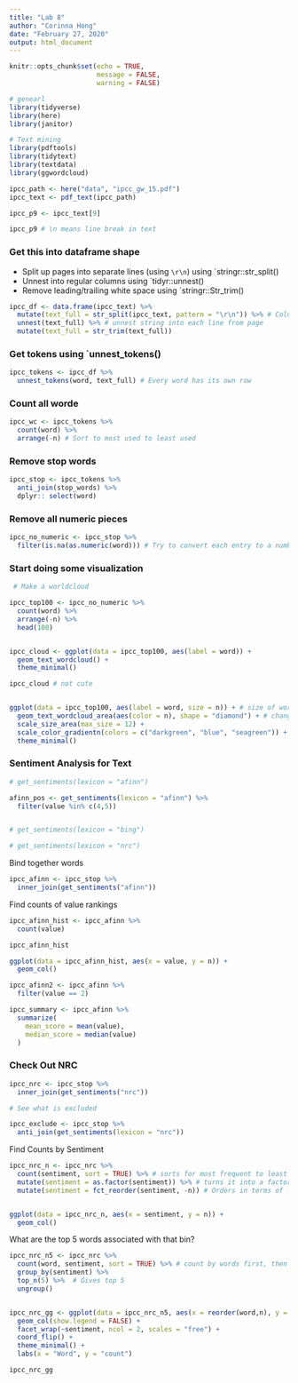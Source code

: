```yaml
---
title: "Lab 8"
author: "Corinna Hong"
date: "February 27, 2020"
output: html_document
---
```


```r
knitr::opts_chunk$set(echo = TRUE, 
                      message = FALSE,
                      warning = FALSE)
```

```r

# genearl
library(tidyverse)
library(here)
library(janitor)

# Text mining
library(pdftools)
library(tidytext)
library(textdata)
library(ggwordcloud)

```

```r

ipcc_path <- here("data", "ipcc_gw_15.pdf")
ipcc_text <- pdf_text(ipcc_path)

ipcc_p9 <- ipcc_text[9]

ipcc_p9 # \n means line break in text

```


### Get this into dataframe shape

- Split up pages into separate lines (using `\r\n`) using `stringr::str_split()
- Unnest into regular columns using `tidyr::unnest()
- Remove leading/trailing white space using `stringr::Str_trim()
```r

ipcc_df <- data.frame(ipcc_text) %>% 
  mutate(text_full = str_split(ipcc_text, pattern = "\r\n")) %>% # Column that saves each line from each page in a string
  unnest(text_full) %>% # unnest string into each line from page
  mutate(text_full = str_trim(text_full)) 

```


### Get tokens using `unnest_tokens()

```r

ipcc_tokens <- ipcc_df %>% 
  unnest_tokens(word, text_full) # Every word has its own row

```


### Count all worde

```r

ipcc_wc <- ipcc_tokens %>% 
  count(word) %>% 
  arrange(-n) # Sort to most used to least used

```


### Remove stop words

```r

ipcc_stop <- ipcc_tokens %>% 
  anti_join(stop_words) %>% 
  dplyr:: select(word)

```


### Remove all numeric pieces

```r

ipcc_no_numeric <- ipcc_stop %>% 
  filter(is.na(as.numeric(word))) # Try to convert each entry to a number, if its a word, it will return NA, is it an NA? if yes then it keep it (logic of code from inside, out)

```


### Start doing some visualization

```r

 # Make a worldcloud

ipcc_top100 <- ipcc_no_numeric %>% 
  count(word) %>% 
  arrange(-n) %>% 
  head(100)


ipcc_cloud <- ggplot(data = ipcc_top100, aes(label = word)) +
  geom_text_wordcloud() +
  theme_minimal()

ipcc_cloud # not cute


ggplot(data = ipcc_top100, aes(label = word, size = n)) + # size of word is depends on number of times mentioned
  geom_text_wordcloud_area(aes(color = n), shape = "diamond") + # changes shape of wordcloud, color of words
  scale_size_area(max_size = 12) +
  scale_color_gradientn(colors = c("darkgreen", "blue", "seagreen")) +
  theme_minimal()

```


### Sentiment Analysis for Text

```r

# get_sentiments(lexicon = "afinn")

afinn_pos <- get_sentiments(lexicon = "afinn") %>% 
  filter(value %in% c(4,5))


# get_sentiments(lexicon = "bing") 

# get_sentiments(lexicon = "nrc")

```


Bind together words

```r

ipcc_afinn <- ipcc_stop %>% 
  inner_join(get_sentiments("afinn"))

```

Find counts of value rankings

```r

ipcc_afinn_hist <- ipcc_afinn %>%
  count(value)

ipcc_afinn_hist

ggplot(data = ipcc_afinn_hist, aes(x = value, y = n)) +
  geom_col()

```

```r

ipcc_afinn2 <- ipcc_afinn %>% 
  filter(value == 2)

ipcc_summary <- ipcc_afinn %>%
  summarize(
    mean_score = mean(value),
    median_score = median(value)
  )

```


### Check Out NRC

```r

ipcc_nrc <- ipcc_stop %>% 
  inner_join(get_sentiments("nrc"))

# See what is excluded

ipcc_exclude <- ipcc_stop %>% 
  anti_join(get_sentiments(lexicon = "nrc"))

```

Find Counts by Sentiment

```r

ipcc_nrc_n <- ipcc_nrc %>% 
  count(sentiment, sort = TRUE) %>% # sorts for most frequent to least frequent
  mutate(sentiment = as.factor(sentiment)) %>% # turns it into a factor so that we can reorder (don't want alphabetical)
  mutate(sentiment = fct_reorder(sentiment, -n)) # Orders in terms of -n 


ggplot(data = ipcc_nrc_n, aes(x = sentiment, y = n)) +
  geom_col()

```

What are the top 5 words associated with that bin?

```r

ipcc_nrc_n5 <- ipcc_nrc %>% 
  count(word, sentiment, sort = TRUE) %>% # count by words first, then count by sentiment, sort from high to low
  group_by(sentiment) %>% 
  top_n(5) %>%  # Gives top 5
  ungroup()


ipcc_nrc_gg <- ggplot(data = ipcc_nrc_n5, aes(x = reorder(word,n), y = n, fill = sentiment)) + # reorder by word based on n
  geom_col(show.legend = FALSE) +
  facet_wrap(~sentiment, ncol = 2, scales = "free") +
  coord_flip() +
  theme_minimal() +
  labs(x = "Word", y = "count")

ipcc_nrc_gg

```

